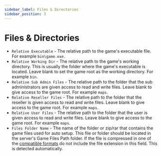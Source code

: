 ```yaml
---
sidebar_label: Files & Directories
sidebar_position: 3
---
```


# Files & Directories

- `Relative Executable` - The relative path to the game's executable file. For example `bin\game.exe.`
- `Relative Working Dir` - The relative path to the game's working directory. This is usually the folder where the game's executable is located. Leave blank to set the game root as the working directory. For example `bin`.
- `Relative Sub Admin Files` - The relative path to the folder that the sub administrators are given access to read and write files. Leave blank to give access to the game root. For example `maps`.
- `Relative Reseller Files` - The relative path to the folder that the reseller is given access to read and write files. Leave blank to give access to the game root. For example `maps`.
- `Relative User Files` - The relative path to the folder that the user is given access to read and write files. Leave blank to give access to the game root. For example `maps`.
- `Files Folder Name` - The name of the folder or zip/rar that contains the game files used for auto setup. This file or folder should be located in the server's Game Files Path folder. If the file is compressed in one of the [compatible formats](/misc/compression) do not include the file extension in this field. This is detected automatically.